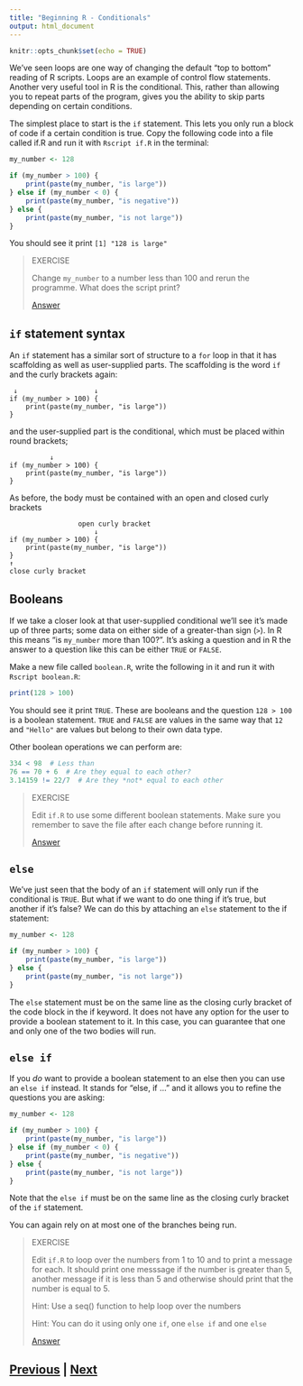 ```yaml
---
title: "Beginning R - Conditionals"
output: html_document
---
```


```r
knitr::opts_chunk$set(echo = TRUE)
```

We've seen loops are one way of changing the default "top to bottom" 
reading of R scripts. Loops are an example of control flow statements. 
Another very useful tool in R is the conditional. This, rather than allowing 
you to repeat parts of the program, gives you the ability to skip parts 
depending on certain conditions.

The simplest place to start is the `if` statement. This lets you only run a 
block of code if a certain condition is true. Copy the following code 
into a file called if.R and run it with `Rscript if.R` in the terminal:

```R
my_number <- 128

if (my_number > 100) {
    print(paste(my_number, "is large"))
} else if (my_number < 0) {
    print(paste(my_number, "is negative"))
} else {
    print(paste(my_number, "is not large"))
}
```

You should see it print `[1] "128 is large"`

> EXERCISE
>
> Change `my_number` to a number less than 100 and rerun the programme. 
> What does the script print? 
>
> [Answer](conditionals_answer01.html)

## `if` statement syntax

An `if` statement has a similar sort of structure to a `for` loop in that it 
has scaffolding as well as user-supplied parts. The scaffolding is the 
word `if` and the curly brackets again:

```
 ↓                   ↓
if (my_number > 100) {
    print(paste(my_number, "is large"))
}
```

and the user-supplied part is the conditional, which must be placed within round
brackets;

```
          ↓
if (my_number > 100) {
    print(paste(my_number, "is large"))
}
```

As before, the body must be contained with an open and closed curly brackets

```
                 open curly bracket                
                     ↓
if (my_number > 100) {
    print(paste(my_number, "is large"))
}
↑
close curly bracket
```

## Booleans

If we take a closer look at that user-supplied conditional we'll see it's made up 
of three parts; some data on either side of a greater-than sign (`>`). 
In R this means "is `my_number` more than 100?". It's asking a question and 
in R the answer to a question like this can be either `TRUE` or `FALSE`.

Make a new file called `boolean.R`, write the following in it and run it 
with `Rscript boolean.R`:

```R
print(128 > 100)
```

You should see it print `TRUE`. These are booleans and the question 
`128 > 100` is a boolean statement. `TRUE` and `FALSE` are values in 
the same way that `12` and `"Hello"` are values but belong to their own data type.

Other boolean operations we can perform are:

```R
334 < 98  # Less than
76 == 70 + 6  # Are they equal to each other?
3.14159 != 22/7  # Are they *not* equal to each other
```

> EXERCISE
>
> Edit `if.R` to use some different boolean statements. Make sure you 
> remember to save the file after each change before running it.
>
> [Answer](conditionals_answer02.html)

## `else`

We've just seen that the body of an `if` statement will only run if the 
conditional is `TRUE`. But what if we want to do one thing if 
it's true, but another if it's false? We can do this by attaching 
an `else` statement to the if statement:

```R
my_number <- 128

if (my_number > 100) {
    print(paste(my_number, "is large"))
} else {
    print(paste(my_number, "is not large"))
}
```

The `else` statement must be on the same line as the closing curly bracket
of the code block in the if keyword. It does not have any option for the 
user to provide a boolean statement to it. In this case, you can guarantee 
that one and only one of the two bodies will run.

## `else if`

If you *do* want to provide a boolean statement to an else then you 
can use an `else if` instead. It stands for "else, if ..." and it 
allows you to refine the questions you are asking:

```R
my_number <- 128

if (my_number > 100) {
    print(paste(my_number, "is large"))
} else if (my_number < 0) {
    print(paste(my_number, "is negative"))
} else {
    print(paste(my_number, "is not large"))
}
```

Note that the `else if` must be on the same line as the closing curly
bracket of the `if` statement.

You can again rely on at most one of the branches being run.

> EXERCISE
>
> Edit `if.R` to loop over the numbers from 1 to 10 and to print a 
> message for each. It should print one messsage if the number is 
> greater than 5, another message if it is less than 5 and
> otherwise should print that the number is equal to 5.
> 
> Hint: Use a seq() function to help loop over the numbers
> 
> Hint: You can do it using only one `if`, one `else if` and one `else`
>
> [Answer](conditionals_answer03.html)

## [Previous](loops.html) | [Next](dictionaries.html)
